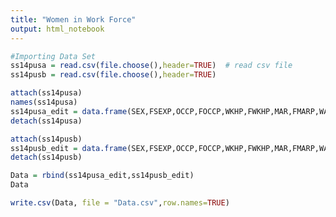---
title: "Women in Work Force"
output: html_notebook
---

```{r} 
#Importing Data Set
ss14pusa = read.csv(file.choose(),header=TRUE)  # read csv file
ss14pusb = read.csv(file.choose(),header=TRUE)

```

```{r}
attach(ss14pusa)
names(ss14pusa)
ss14pusa_edit = data.frame(SEX,FSEXP,OCCP,FOCCP,WKHP,FWKHP,MAR,FMARP,WAGP,FWAGP,SCHL,FSCHLP,ESP,FOD1P)
detach(ss14pusa)

attach(ss14pusb)
ss14pusb_edit = data.frame(SEX,FSEXP,OCCP,FOCCP,WKHP,FWKHP,MAR,FMARP,WAGP,FWAGP,SCHL,FSCHLP,ESP,FOD1P)
detach(ss14pusb)

Data = rbind(ss14pusa_edit,ss14pusb_edit)
Data

write.csv(Data, file = "Data.csv",row.names=TRUE)
```
